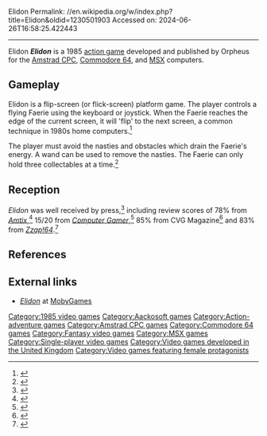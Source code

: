 Elidon
Permalink: //en.wikipedia.org/w/index.php?title=Elidon&oldid=1230501903
Accessed on: 2024-06-26T16:58:25.422443



------
Elidon
{{Short description|1985 video game}}
{{about||the Albanian football coach|Elidon Demiri}}
{{Infobox video game
| image = Elidon.png
| image_size =
| caption = Cover art by Colin Marshall
| developer = Orpheus
| publisher = Orpheus<br>Aackosoft <small>(Denmark)</small>
| designer = John B. Marshall<ref>{{cite web|url=https://archive.org/stream/computer-and-videogames-045/ComputerAndVideoGames_045_Jul_1985#page/n4/mode/1up/ |title=Computer and Videogames Magazine Issue 045 |date= July 1985|accessdate=2015-11-05}}</ref><br>Paul B. Kaufman
| artist = John B. Marshall
| programmer = Andrew Green
| composer = Jon Maskill
| platforms = [[Amstrad CPC]], [[Commodore 64]], [[MSX]]
| released = 1985
| genre = [[Action game|Action]]
| modes = [[Single-player video game|Single-player]]
}}
'''''Elidon''''' is a 1985 [[action game]] developed and published by Orpheus for the [[Amstrad CPC]], [[Commodore 64]], and [[MSX]] computers.

==Gameplay==
Elidon is a flip-screen (or flick-screen) platform game. The player controls a flying Faerie using the keyboard or joystick. When the Faerie reaches the edge of the current screen, it will 'flip' to the next screen, a common technique in 1980s home computers.<ref>{{cite web |author=Giant Bomb |title=Flip Screen (Concept) |url=https://www.giantbomb.com/flip-screen/3015-2123/ |website=Giant Bomb |access-date=2023-06-12}}</ref>

The player must avoid the nasties and obstacles which drain the Faerie's energy. A wand can be used to remove the nasties. The Faerie can only hold three collectables at a time.<ref>{{cite web |last1=MobyGames |title=Elidon (1985) |url=https://www.mobygames.com/game/63121/elidon/ |website=MobdyGames |access-date=2023-06-12}}</ref>

==Reception==
''Elidon'' was well received by press,<ref>{{cite web|url=https://archive.org/stream/1986-05-computegazette/Compute_Gazette_Issue_35_1986_May#page/n59/mode/2up/ |title=Compute! Gazette Issue 35 |date= May 1986|accessdate=2015-11-05}}</ref> including review scores of 78% from ''[[Amtix]]'',<ref>{{cite web|url=https://archive.org/stream/amtix-magazine-01/Amtix_01_Nov_1985#page/n115/mode/2up/ |title=Amtix Magazine Issue 01 |date= November 1985|accessdate=2015-11-05}}</ref> 15/20 from ''[[Computer Gamer]]'',<ref>{{cite web|url=https://archive.org/stream/Computer_Gamer_Issue04#page/n61/mode/1up/ |title=Computer Gamer Issue04 |date= |accessdate=2015-11-05}}</ref> 85% from CVG Magazine<ref>{{cite web |title=CVG Magazine Issue 046 |url=https://archive.org/details/cvg-magazine-046/page/n26/mode/1up?view=theater |website=Computer and Video Games | date=August 1985 |access-date=2023-06-12}}</ref> and 83% from ''[[Zzap!64]]''.<ref>{{cite web|url=https://archive.org/stream/zzap64-magazine-004/ZZap_64_Issue_004_1985_Aug#page/n45/mode/1up/ |title=ZZap!64 Magazine Issue 004 |date= August 1985|accessdate=2015-11-05}}</ref>

==References==
{{Reflist}}

==External links==
*[http://www.mobygames.com/game/elidon ''Elidon''] at [[MobyGames]]

[[Category:1985 video games]]
[[Category:Aackosoft games]]
[[Category:Action-adventure games]]
[[Category:Amstrad CPC games]]
[[Category:Commodore 64 games]]
[[Category:Fantasy video games]]
[[Category:MSX games]]
[[Category:Single-player video games]]
[[Category:Video games developed in the United Kingdom]]
[[Category:Video games featuring female protagonists]]


{{action-videogame-stub}}